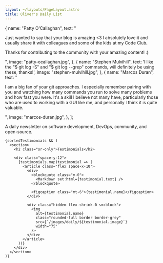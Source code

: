 ```yaml
---
layout: ~/layouts/PageLayout.astro
title: Oliver's Daily List
---
```



  {
    name: "Patty O'Callaghan",
    text: "<p>Just wanted to say that your blog is amazing <3 I absolutely love it and usually share it with colleagues and some of the kids at my Code Club.</p><p>Thanks for contributing to the community with your amazing content! :)</p>",
    image: "patty-ocallaghan.jpg",
  },
  {
    name: "Stephen Mulvihill",
    text: 'I like the "$ git log -S" and "$ git log --grep" commands, will definitely be using these, thanks!',
    image: "stephen-mulvihill.jpg",
  },
  {
    name: "Marcos Duran",
    text: "<p>    I am a big fan of your git approaches. I especially remember pairing with you and watching how many commands you run to solve many problems and how fast you were. It's a skill I believe not many have, particularly those who are used to working with a GUI like me, and personally I think it is quite valuable.</p>",
    image: "marcos-duran.jpg",
  },
];


A daily newsletter on software development, DevOps, community, and open-source.

<div class="space-y-12">
  <div class="space-y-20">
    <DailyEmailForm />

    {sortedTestimonials && (
      <section>
        <h2 class="sr-only">Testimonials</h2>

        <div class="space-y-12">
          {testimonials.map(testimonial => (
            <article class="flex space-x-10">
              <div>
                <blockquote class="m-0">
                  <Markdown set:html={testimonial.text} />
                </blockquote>

                <figcaption class="mt-6">{testimonial.name}</figcaption>
              </div>

              <div class="hidden flex-shrink-0 sm:block">
                <img
                  alt={testimonial.name}
                  class="rounded-full border border-grey"
                  src={`/images/daily/${testimonial.image}`}
                  width="75"
                />
              </div>
            </article>
          ))}
        </div>
      </section>
    )}

  </div>

  <AboutMe />
</div>

